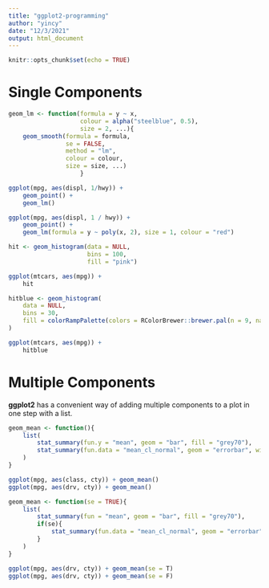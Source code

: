 ```yaml
---
title: "ggplot2-programming"
author: "yincy"
date: "12/3/2021"
output: html_document
---
```


```r
knitr::opts_chunk$set(echo = TRUE)
```

# Single Components

```r
geom_lm <- function(formula = y ~ x, 
                    colour = alpha("steelblue", 0.5), 
                    size = 2, ...){
    geom_smooth(formula = formula, 
                se = FALSE, 
                method = "lm", 
                colour = colour, 
                size = size, ...)
                    }

ggplot(mpg, aes(displ, 1/hwy)) +
    geom_point() +
    geom_lm()

ggplot(mpg, aes(displ, 1 / hwy)) +
    geom_point() +
    geom_lm(formula = y ~ poly(x, 2), size = 1, colour = "red")
```

```r
hit <- geom_histogram(data = NULL, 
                      bins = 100, 
                      fill = "pink")

ggplot(mtcars, aes(mpg)) +
    hit
```

```r
hitblue <- geom_histogram(
    data = NULL, 
    bins = 30, 
    fill = colorRampPalette(colors = RColorBrewer::brewer.pal(n = 9, name = "Blues"))(30)
)

ggplot(mtcars, aes(mpg)) +
    hitblue
```

# Multiple Components

**ggplot2** has a convenient way of adding multiple components to a plot in one step with a list.  

```r
geom_mean <- function(){
    list(
        stat_summary(fun.y = "mean", geom = "bar", fill = "grey70"), 
        stat_summary(fun.data = "mean_cl_normal", geom = "errorbar", width = 0.4)
    )
}

ggplot(mpg, aes(class, cty)) + geom_mean()
ggplot(mpg, aes(drv, cty)) + geom_mean()
```

```r
geom_mean <- function(se = TRUE){
    list(
        stat_summary(fun = "mean", geom = "bar", fill = "grey70"), 
        if(se){
            stat_summary(fun.data = "mean_cl_normal", geom = "errorbar", width = 0.4)
        }
    )
}

ggplot(mpg, aes(drv, cty)) + geom_mean(se = T)
ggplot(mpg, aes(drv, cty)) + geom_mean(se = F)
```



















